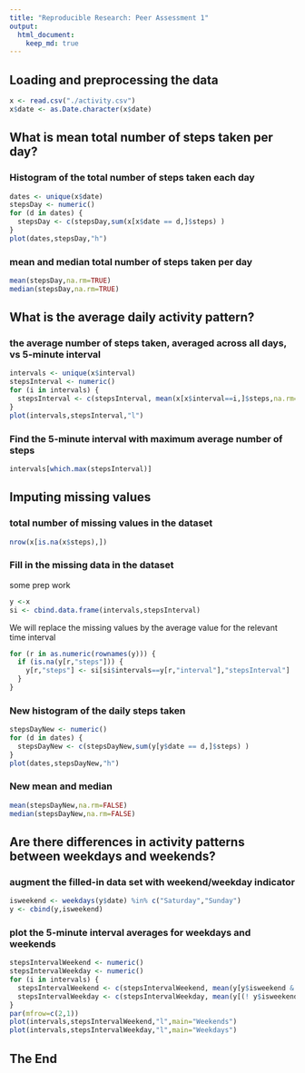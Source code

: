 ```yaml
---
title: "Reproducible Research: Peer Assessment 1"
output: 
  html_document:
    keep_md: true
---
```



## Loading and preprocessing the data

```r
x <- read.csv("./activity.csv")
x$date <- as.Date.character(x$date)
```

## What is mean total number of steps taken per day?

### Histogram of the total number of steps taken each day
```r
dates <- unique(x$date)
stepsDay <- numeric()
for (d in dates) {
  stepsDay <- c(stepsDay,sum(x[x$date == d,]$steps) )
}
plot(dates,stepsDay,"h")
```

### mean and median total number of steps taken per day
```r
mean(stepsDay,na.rm=TRUE)
median(stepsDay,na.rm=TRUE)
```


## What is the average daily activity pattern?

###  the average number of steps taken, averaged across all days, vs 5-minute interval

```r
intervals <- unique(x$interval)
stepsInterval <- numeric()
for (i in intervals) {
  stepsInterval <- c(stepsInterval, mean(x[x$interval==i,]$steps,na.rm=TRUE))
}
plot(intervals,stepsInterval,"l")
```

### Find the 5-minute interval with maximum average number of steps

```r
intervals[which.max(stepsInterval)]
```

## Imputing missing values

### total number of missing values in the dataset
```r
nrow(x[is.na(x$steps),])
```

### Fill in the missing data in the dataset

some prep work
```r
y <-x
si <- cbind.data.frame(intervals,stepsInterval)
```

We will replace the missing values by the average value for the relevant time interval

```r
for (r in as.numeric(rownames(y))) {
  if (is.na(y[r,"steps"])) {
    y[r,"steps"] <- si[si$intervals==y[r,"interval"],"stepsInterval"]
  }
}
```

### New histogram of the daily steps taken

```r
stepsDayNew <- numeric()
for (d in dates) {
  stepsDayNew <- c(stepsDayNew,sum(y[y$date == d,]$steps) )
}
plot(dates,stepsDayNew,"h")
```

### New mean and median

```r
mean(stepsDayNew,na.rm=FALSE)
median(stepsDayNew,na.rm=FALSE)
```

## Are there differences in activity patterns between weekdays and weekends?

### augment the filled-in data set with weekend/weekday indicator

```r
isweekend <- weekdays(y$date) %in% c("Saturday","Sunday")
y <- cbind(y,isweekend)
```

### plot the 5-minute interval averages for weekdays and weekends

```r
stepsIntervalWeekend <- numeric()
stepsIntervalWeekday <- numeric()
for (i in intervals) {
  stepsIntervalWeekend <- c(stepsIntervalWeekend, mean(y[y$isweekend & y$interval==i,]$steps,na.rm=TRUE))
  stepsIntervalWeekday <- c(stepsIntervalWeekday, mean(y[(! y$isweekend ) & y$interval==i,]$steps,na.rm=TRUE))
}
par(mfrow=c(2,1))
plot(intervals,stepsIntervalWeekend,"l",main="Weekends")
plot(intervals,stepsIntervalWeekday,"l",main="Weekdays")
```

## The End